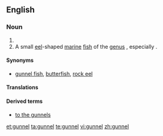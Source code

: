 ==English==

===Noun===
{{en-noun}}

# {{alternative spelling of|gunwale}}
# A small [[eel]]-shaped [[marine]] [[fish]] of the [[genus]] {{taxlink|Muraenoides|genus}}, especially {{taxlink|Muraaenoides gunnellus|species}}.

====Synonyms====
* {{sense|eel-shaped fish}} [[gunnel fish]], [[butterfish]], [[rock eel]]

====Translations====
{{trans-see|gunwale}}

====Derived terms====
* [[to the gunnels]]

[[et:gunnel]]
[[ta:gunnel]]
[[te:gunnel]]
[[vi:gunnel]]
[[zh:gunnel]]